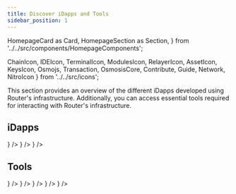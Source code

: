 ```yaml
---
title: Discover iDapps and Tools
sidebar_position: 1
---
```

  HomepageCard as Card,
  HomepageSection as Section,
} from '../../src/components/HomepageComponents';

  ChainIcon,
  IDEIcon,
  TerminalIcon,
  ModulesIcon,
  RelayerIcon,
  AssetIcon,
  KeysIcon,
  Osmojs,
  Transaction,
  OsmosisCore,
  Contribute,
  Guide,
  Network,
  NitroIcon
} from '../../src/icons';


This section provides an overview of the different iDapps developed using Router's infrastructure. Additionally, you can access essential tools required for interacting with Router's infrastructure.

 ## iDapps
   <Section>
              <Card
                title="Ping Pong"
                description="A testnet iDapp using which you can transfer a simple message from one chain to another."
                to="https://pingpong.routerprotocol.com"
                icon={<Network />}
              />
 <Card
    title="Nitro"
    description="An asset transfer dApp built using Router that facilitates seamless cross-chain swaps."
    to="https://app.routernitro.com"
    icon={<NitroIcon />}
  />
              <Card
                title="Texchange"
                description="A testnet iDapp to exchange testnet tokens."
                to="https://texchange.routerprotocol.com"
                icon={<TerminalIcon />}
              />
  </Section>

   ## Tools
   <Section>
    <Card
                title="Router Explorer"
                description="A block explorer to monitor cross-chain transactions."
                to="https://routerscan.io/"
                icon={<IDEIcon />}
              />
              <Card
                title="Router Station"
                description="A tool to manage contract lifecycle-related processes on the Router Chain."
                to="https://station.routerprotocol.com/"
                icon={<Transaction />}
              />
              <Card
                title="Router Faucet"
                description="A platform for users to get Router testnet tokens."
                to="https://faucet.routerprotocol.com/"
                icon={<AssetIcon />}
              />
              <Card
                title="Router Hub"
                description="A platform for delegating ROUTE tokens to validators."
                to="https://hub.routerprotocol.com/"
                icon={<Contribute />}
              />
              <Card
                title="Router Intent Store"
                description="A place where developers can add their own intent adapters or explore existing ones."
                to="https://store.routerintents.com/"
                icon={<ModulesIcon />}
              />
  </Section>